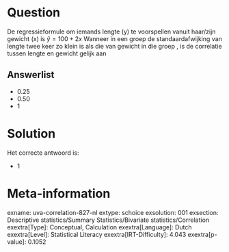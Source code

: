 Question
========

De regressieformule om iemands lengte (y) te voorspellen vanuit
haar/zijn gewicht (x) is $\hat{y}=100+2x$
Wanneer in een groep de standaardafwijking van lengte twee keer zo klein
is als die van gewicht in die groep , is de correlatie tussen lengte en
gewicht gelijk aan

Answerlist
----------

* 0.25
* 0.50
* 1

Solution
========

Het correcte antwoord is: 

* 1

Meta-information
================
exname: uva-correlation-827-nl
extype: schoice
exsolution: 001
exsection: Descriptive statistics/Summary Statistics/Bivariate statistics/Correlation
exextra[Type]: Conceptual, Calculation
exextra[Language]: Dutch
exextra[Level]: Statistical Literacy
exextra[IRT-Difficulty]: 4.043
exextra[p-value]: 0.1052
